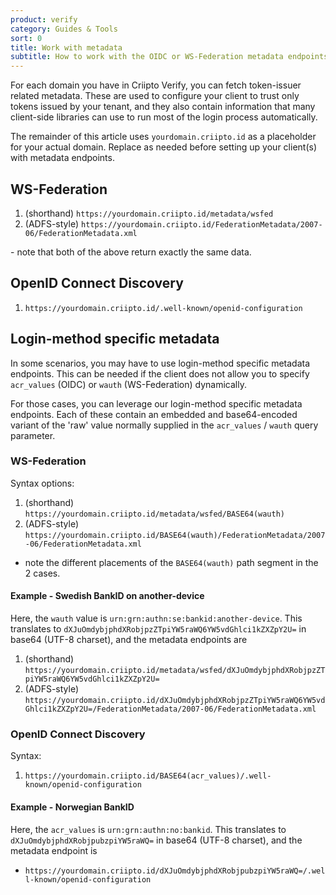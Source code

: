 ```yaml
---
product: verify
category: Guides & Tools
sort: 0
title: Work with metadata
subtitle: How to work with the OIDC or WS-Federation metadata endpoints
---
```


For each domain you have in Criipto Verify, you can fetch token-issuer related metadata. These are used to configure your client to trust only tokens issued by your tenant, and they also contain information that many client-side libraries can use to run most of the login process automatically.

The remainder of this article uses `yourdomain.criipto.id` as a placeholder for your actual domain. Replace as needed before setting up your client(s) with metadata endpoints.

## WS-Federation

1. (shorthand) `https://yourdomain.criipto.id/metadata/wsfed`
2. (ADFS-style) `https://yourdomain.criipto.id/FederationMetadata/2007-06/FederationMetadata.xml`

 \- note that both of the above return exactly the same data.

## OpenID Connect Discovery

1. `https://yourdomain.criipto.id/.well-known/openid-configuration`

## Login-method specific metadata
In some scenarios, you may have to use login-method specific metadata endpoints. This can be needed if the client does not allow you to specify `acr_values` (OIDC) or `wauth` (WS-Federation) dynamically.

For those cases, you can leverage our login-method specific metadata endpoints. Each of these contain an embedded and base64-encoded variant of the 'raw' value normally supplied in the `acr_values` / `wauth` query parameter. 

### WS-Federation
Syntax options:
1. (shorthand) `https://yourdomain.criipto.id/metadata/wsfed/BASE64(wauth)`
2. (ADFS-style) `https://yourdomain.criipto.id/BASE64(wauth)/FederationMetadata/2007-06/FederationMetadata.xml`
- note the different placements of the `BASE64(wauth)` path segment in the 2 cases.

#### Example - Swedish BankID on another-device
Here, the `wauth` value is `urn:grn:authn:se:bankid:another-device`. This translates to `dXJuOmdybjphdXRobjpzZTpiYW5raWQ6YW5vdGhlci1kZXZpY2U=` in base64 (UTF-8 charset), and the metadata endpoints are
1. (shorthand) `https://yourdomain.criipto.id/metadata/wsfed/dXJuOmdybjphdXRobjpzZTpiYW5raWQ6YW5vdGhlci1kZXZpY2U=`
2. (ADFS-style) `https://yourdomain.criipto.id/dXJuOmdybjphdXRobjpzZTpiYW5raWQ6YW5vdGhlci1kZXZpY2U=/FederationMetadata/2007-06/FederationMetadata.xml`

### OpenID Connect Discovery
Syntax:
1. `https://yourdomain.criipto.id/BASE64(acr_values)/.well-known/openid-configuration`

#### Example - Norwegian BankID
Here, the `acr_values` is `urn:grn:authn:no:bankid`. This translates to `dXJuOmdybjphdXRobjpubzpiYW5raWQ=` in base64 (UTF-8 charset), and the metadata endpoint is
- `https://yourdomain.criipto.id/dXJuOmdybjphdXRobjpubzpiYW5raWQ=/.well-known/openid-configuration`
